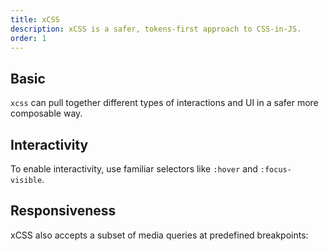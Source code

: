 ```yaml
---
title: xCSS
description: xCSS is a safer, tokens-first approach to CSS-in-JS.
order: 1
---
```



## Basic

`xcss` can pull together different types of interactions and UI in a safer more composable way.

<Example Component={xcssBasic} packageName="@atlaskit/primitives/xcss" />

## Interactivity

To enable interactivity, use familiar selectors like `:hover` and `:focus-visible`.

<Example Component={xcssInteractive} packageName="@atlaskit/primitives/xcss" />


## Responsiveness

xCSS also accepts a subset of media queries at predefined breakpoints:

<Example Component={xcssResponsive} packageName="@atlaskit/primitives/xcss" />
